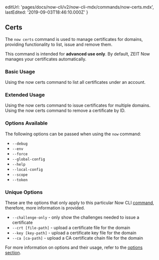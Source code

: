 
  editUrl: 'pages/docs/now-cli/v2/now-cli-mdx/commands/now-certs.mdx',
  lastEdited: '2019-09-03T18:46:10.000Z'
}

## Certs

The `now certs` command is used to manage certificates for domains, providing functionality to list, issue and remove them.

<Note type="warning">
  This command is intended for <b>advanced use only</b>. By default, ZEIT Now
  manages your certificates automatically.
</Note>

### Basic Usage

<Snippet dark text="now certs ls" />
<Caption>Using the <InlineCode>now certs</InlineCode> command to list all certificates under an account.</Caption>

### Extended Usage

<Snippet dark text="now certs issue [domain1, domain2, domain3]" />
<Caption>Using the <InlineCode>now certs</InlineCode> command to issue certificates for multiple domains.</Caption>

<Snippet dark text="now certs rm [certificate-id]" />
<Caption>Using the <InlineCode>now certs</InlineCode> command to remove a certificate by ID.</Caption>

### Options Available

The following options can be passed when using the `now` command:

- `--debug`
- `--env`
- `--force`
- `--global-config`
- `--help`
- `--local-config`
- `--scope`
- `--token`

### Unique Options

These are the options that only apply to this particular Now CLI [command](#commands), therefore, more information is provided.

- `--challenge-only` - only show the challenges needed to issue a certificate
- `--crt [file-path]` - upload a certificate file for the domain
- `--key [key-path]` - upload a certificate key file for the domain
- `--ca [ca-path]` - upload a CA certificate chain file for the domain

For more information on options and their usage, refer to the [options section](#options).
